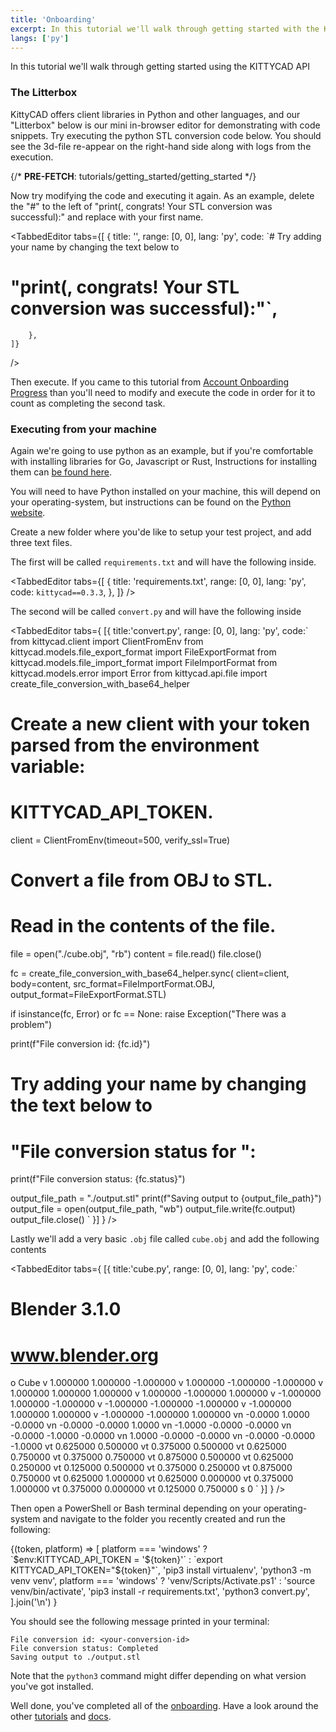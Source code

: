```yaml
---
title: 'Onboarding'
excerpt: In this tutorial we'll walk through getting started with the KITTYCAD API
langs: ['py']
---
```


In this tutorial we'll walk through getting started using the KITTYCAD API

### The Litterbox

KittyCAD offers client libraries in Python and other languages, and our "Litterbox" below is our mini in-browser editor for demonstrating with code snippets. Try executing the python STL conversion code below. You should see the 3d-file re-appear on the right-hand side along with logs from the execution.

{/* __PRE-FETCH__: tutorials/getting_started/getting_started */}

<InlineLitterbox path="tutorials/getting_started/getting_started" />

Now try modifying the code and executing it again. As an example, delete the "#" to the left of "print(<your name>, congrats! Your STL conversion was successful):" and replace <your name> with your first name.

<TabbedEditor
    tabs={[
        {
            title: '',
            range: [0, 0],
            lang: 'py',
            code: `# Try adding your name by changing the text below to
# "print(<your name>, congrats! Your STL conversion was successful):"`,
        },
    ]}
/>

Then execute. If you came to this tutorial from [Account Onboarding Progress](/account?tab=onboarding_progress) than you'll need to modify and execute the code in order for it to count as completing the second task.

### Executing from your machine

Again we're going to use python as an example, but if you're comfortable with installing libraries for Go, Javascript or Rust, Instructions for installing them can [be found here](/docs/api).

You will need to have Python installed on your machine, this will depend on your operating-system, but instructions can be found on the [Python website](https://www.python.org/about/gettingstarted/).

Create a new folder where you'de like to setup your test project, and add three text files.

The first will be called `requirements.txt` and will have the following inside.

<TabbedEditor
    tabs={[
        {
            title: 'requirements.txt',
            range: [0, 0],
            lang: 'py',
            code: `kittycad==0.3.3`,
        },
    ]}
/>

The second will be called `convert.py` and will have the following inside

<TabbedEditor tabs={
    [{
        title:'convert.py',
        range: [0, 0],
        lang: 'py',
        code:`
from kittycad.client import ClientFromEnv
from kittycad.models.file_export_format import FileExportFormat
from kittycad.models.file_import_format import FileImportFormat
from kittycad.models.error import Error
from kittycad.api.file import create_file_conversion_with_base64_helper

# Create a new client with your token parsed from the environment variable:
#   KITTYCAD_API_TOKEN.
client = ClientFromEnv(timeout=500, verify_ssl=True)

# Convert a file from OBJ to STL.
# Read in the contents of the file.
file = open("./cube.obj", "rb")
content = file.read()
file.close()

fc = create_file_conversion_with_base64_helper.sync(
    client=client,
    body=content,
    src_format=FileImportFormat.OBJ,
    output_format=FileExportFormat.STL)

if isinstance(fc, Error) or fc == None:
    raise Exception("There was a problem")

print(f"File conversion id: {fc.id}")
# Try adding your name by changing the text below to
# "File conversion status for <your-name>":
print(f"File conversion status: {fc.status}")

output_file_path = "./output.stl"
print(f"Saving output to {output_file_path}")
output_file = open(output_file_path, "wb")
output_file.write(fc.output)
output_file.close()
`
}]
} />

Lastly we'll add a very basic `.obj` file called `cube.obj` and add the following contents

<TabbedEditor tabs={
    [{
        title:'cube.py',
        range: [0, 0],
        lang: 'py',
        code:`
# Blender 3.1.0
# www.blender.org
o Cube
v 1.000000 1.000000 -1.000000
v 1.000000 -1.000000 -1.000000
v 1.000000 1.000000 1.000000
v 1.000000 -1.000000 1.000000
v -1.000000 1.000000 -1.000000
v -1.000000 -1.000000 -1.000000
v -1.000000 1.000000 1.000000
v -1.000000 -1.000000 1.000000
vn -0.0000 1.0000 -0.0000
vn -0.0000 -0.0000 1.0000
vn -1.0000 -0.0000 -0.0000
vn -0.0000 -1.0000 -0.0000
vn 1.0000 -0.0000 -0.0000
vn -0.0000 -0.0000 -1.0000
vt 0.625000 0.500000
vt 0.375000 0.500000
vt 0.625000 0.750000
vt 0.375000 0.750000
vt 0.875000 0.500000
vt 0.625000 0.250000
vt 0.125000 0.500000
vt 0.375000 0.250000
vt 0.875000 0.750000
vt 0.625000 1.000000
vt 0.625000 0.000000
vt 0.375000 1.000000
vt 0.375000 0.000000
vt 0.125000 0.750000
s 0
`
}]
} />

Then open a PowerShell or Bash terminal depending on your operating-system and navigate to the folder you recently created and run the following:

<Token>
    {(token, platform) =>
        [
            platform === 'windows'
                ? `$env:KITTYCAD_API_TOKEN = '${token}'`
                : `export KITTYCAD_API_TOKEN="${token}"`,
            'pip3 install virtualenv',
            'python3 -m venv venv',
            platform === 'windows'
                ? 'venv/Scripts/Activate.ps1'
                : 'source venv/bin/activate',
            'pip3 install -r requirements.txt',
            'python3 convert.py',
        ].join('\n')
    }
</Token>

You should see the following message printed in your terminal:

```
File conversion id: <your-conversion-id>
File conversion status: Completed
Saving output to ./output.stl
```

Note that the `python3` command might differ depending on what version you've got installed.

Well done, you've completed all of the [onboarding](/account?tab=onboarding_progress). Have a look around the other [tutorials](/docs/tutorials) and [docs](/docs).
